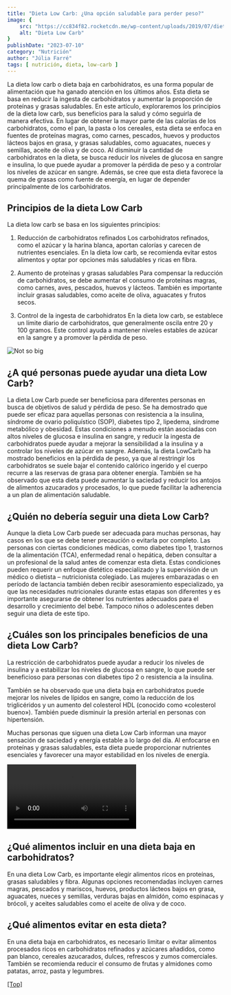 ```yaml
---
title: "Dieta Low Carb: ¿Una opción saludable para perder peso?"
image: {
    src: "https://cc834f82.rocketcdn.me/wp-content/uploads/2019/07/dieta-cetogenica.webp",
    alt: "Dieta Low Carb"
}
publishDate: "2023-07-10"
category: "Nutrición"
author: "Júlia Farré"
tags: [ nutrición, dieta, low-carb ]
---
```



La dieta low carb o dieta baja en carbohidratos, es una forma popular de alimentación que ha ganado atención en los últimos años. Esta dieta se basa en reducir la ingesta de carbohidratos y aumentar la proporción de proteínas y grasas saludables. En este artículo, exploraremos los principios de la dieta low carb, sus beneficios para la salud y cómo seguirla de manera efectiva. En lugar de obtener la mayor parte de las calorías de los carbohidratos, como el pan, la pasta o los cereales, esta dieta se enfoca en fuentes de proteínas magras, como carnes, pescados, huevos y productos lácteos bajos en grasa, y grasas saludables, como aguacates, nueces y semillas, aceite de oliva y de coco. Al disminuir la cantidad de carbohidratos en la dieta, se busca reducir los niveles de glucosa en sangre e insulina, lo que puede ayudar a promover la pérdida de peso y a controlar los niveles de azúcar en sangre. Además, se cree que esta dieta favorece la quema de grasas como fuente de energía, en lugar de depender principalmente de los carbohidratos.


## Principios de la dieta Low Carb


La dieta low carb se basa en los siguientes principios:


1. Reducción de carbohidratos refinados
Los carbohidratos refinados, como el azúcar y la harina blanca, aportan calorías y carecen de nutrientes esenciales. En la dieta low carb, se recomienda evitar estos alimentos y optar por opciones más saludables y ricas en fibra.


2. Aumento de proteínas y grasas saludables
Para compensar la reducción de carbohidratos, se debe aumentar el consumo de proteínas magras, como carnes, aves, pescados, huevos y lácteos. También es importante incluir grasas saludables, como aceite de oliva, aguacates y frutos secos.


3. Control de la ingesta de carbohidratos
En la dieta low carb, se establece un límite diario de carbohidratos, que generalmente oscila entre 20 y 100 gramos. Este control ayuda a mantener niveles estables de azúcar en la sangre y a promover la pérdida de peso.

![Not so big](https://statics-cuidateplus.marca.com/cms/styles/natural/azblob/dieta-facil_0.jpg.webp?itok=r-q1Kx-0)

## ¿A qué personas puede ayudar una dieta Low Carb?


La dieta Low Carb puede ser beneficiosa para diferentes personas en busca de objetivos de salud y pérdida de peso. Se ha demostrado que puede ser eficaz para aquellas personas con resistencia a la insulina, síndrome de ovario poliquístico (SOP), diabetes tipo 2, lipedema, síndrome metabólico y obesidad. Estas condiciones a menudo están asociadas con altos niveles de glucosa e insulina en sangre, y reducir la ingesta de carbohidratos puede ayudar a mejorar la sensibilidad a la insulina y a controlar los niveles de azúcar en sangre.
Además, la dieta LowCarb ha mostrado beneficios en la pérdida de peso, ya que al restringir los carbohidratos se suele bajar el contenido calórico ingerido y el cuerpo recurre a las reservas de grasa para obtener energía. También se ha observado que esta dieta puede aumentar la saciedad y reducir los antojos de alimentos azucarados y procesados, lo que puede facilitar la adherencia a un plan de alimentación saludable.


## ¿Quién no debería seguir una dieta Low Carb?


Aunque la dieta Low Carb puede ser adecuada para muchas personas, hay casos en los que se debe tener precaución o evitarla por completo. Las personas con ciertas condiciones médicas, como diabetes tipo 1, trastornos de la alimentación (TCA), enfermedad renal o hepática, deben consultar a un profesional de la salud antes de comenzar esta dieta. Estas condiciones pueden requerir un enfoque dietético especializado y la supervisión de un médico o dietista – nutricionista colegiado.
Las mujeres embarazadas o en período de lactancia también deben recibir asesoramiento especializado, ya que las necesidades nutricionales durante estas etapas son diferentes y es importante asegurarse de obtener los nutrientes adecuados para el desarrollo y crecimiento del bebé. Tampoco niños o adolescentes deben seguir una dieta de este tipo.


## ¿Cuáles son los principales beneficios de una dieta Low Carb?


La restricción de carbohidratos puede ayudar a reducir los niveles de insulina y a estabilizar los niveles de glucosa en sangre, lo que puede ser beneficioso para personas con diabetes tipo 2 o resistencia a la insulina.


También se ha observado que una dieta baja en carbohidratos puede mejorar los niveles de lípidos en sangre, como la reducción de los triglicéridos y un aumento del colesterol HDL (conocido como «colesterol bueno»). También puede disminuir la presión arterial en personas con hipertensión.


Muchas personas que siguen una dieta Low Carb informan una mayor sensación de saciedad y energía estable a lo largo del día. Al enfocarse en proteínas y grasas saludables, esta dieta puede proporcionar nutrientes esenciales y favorecer una mayor estabilidad en los niveles de energía.


<Video
    title='Dieta Low Carb ¿Cuándo seguir una dieta baja en carbohidratos?'
    link='https://www.youtube.com/watch?v=Xa6y0MPcrNs'
    src='https://sintergia-nutricion.com/wp-content/uploads/2020/08/Alimenta%C3%A7%C3%A3o-Low-Carb.jpg'
/>

## ¿Qué alimentos incluir en una dieta baja en carbohidratos?


En una dieta Low Carb, es importante elegir alimentos ricos en proteínas, grasas saludables y fibra. Algunas opciones recomendadas incluyen carnes magras, pescados y mariscos, huevos, productos lácteos bajos en grasa, aguacates, nueces y semillas, verduras bajas en almidón, como espinacas y brócoli, y aceites saludables como el aceite de oliva y de coco.


## ¿Qué alimentos evitar en esta dieta?


En una dieta baja en carbohidratos, es necesario limitar o evitar alimentos procesados ricos en carbohidratos refinados y azúcares añadidos, como pan blanco, cereales azucarados, dulces, refrescos y zumos comerciales.  También se recomienda reducir el consumo de frutas y almidones como patatas, arroz, pasta y legumbres.


[[Top]](#top)